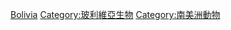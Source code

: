 {{Catnav|頁面分類|各種主題的頁面分類|按國家分類|各國生物|各國動物}}

[[Category:各國動物|Bolivia]]
[[Category:玻利維亞生物|Category:玻利維亞生物]]
[[Category:南美洲動物|Category:南美洲動物]]